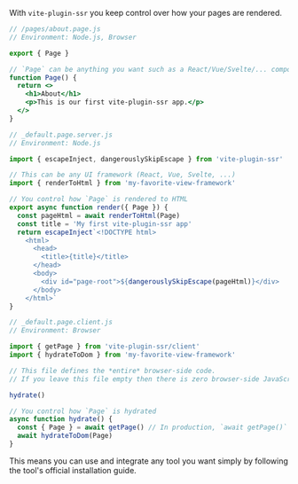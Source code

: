 With `vite-plugin-ssr` you keep control over how your pages are rendered.

```jsx
// /pages/about.page.js
// Environment: Node.js, Browser

export { Page }

// `Page` can be anything you want such as a React/Vue/Svelte/... component
function Page() {
  return <>
    <h1>About</h1>
    <p>This is our first vite-plugin-ssr app.</p>
  </>
}
```
```js
// _default.page.server.js
// Environment: Node.js

import { escapeInject, dangerouslySkipEscape } from 'vite-plugin-ssr'

// This can be any UI framework (React, Vue, Svelte, ...)
import { renderToHtml } from 'my-favorite-view-framework'

// You control how `Page` is rendered to HTML
export async function render({ Page }) {
  const pageHtml = await renderToHtml(Page)
  const title = 'My first vite-plugin-ssr app'
  return escapeInject`<!DOCTYPE html>
    <html>
      <head>
        <title>{title}</title>
      </head>
      <body>
        <div id="page-root">${dangerouslySkipEscape(pageHtml)}</div>
      </body>
    </html>`
}
```
```js
// _default.page.client.js
// Environment: Browser

import { getPage } from 'vite-plugin-ssr/client'
import { hydrateToDom } from 'my-favorite-view-framework'

// This file defines the *entire* browser-side code.
// If you leave this file empty then there is zero browser-side JavaScript.

hydrate()

// You control how `Page` is hydrated
async function hydrate() {
  const { Page } = await getPage() // In production, `await getPage()` is preloaded
  await hydrateToDom(Page)
}
```

This means you can use and integrate any tool you want simply by following the tool's official installation guide.
